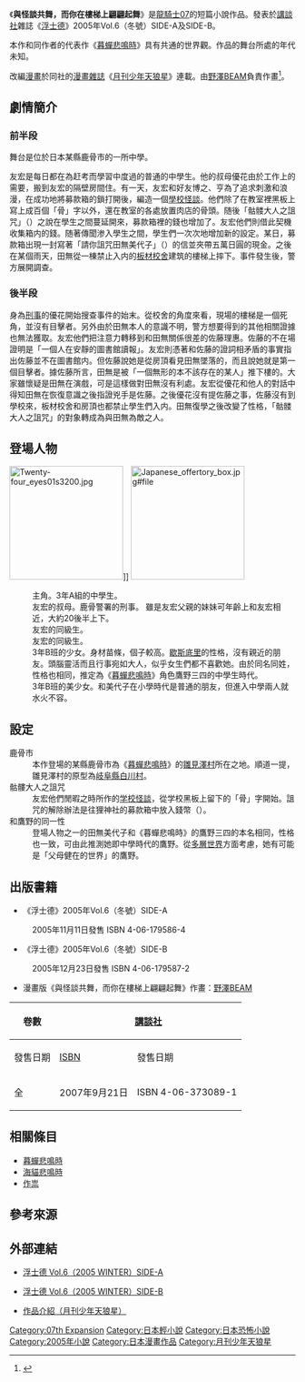 {{noteTA
|T=zh:與怪談共舞，而你在樓梯上翩翩起舞;zh-tw:與怪談共舞，而你在樓梯上翩翩起舞;zh-hk:與怪談共舞，然後妳在樓梯上翩翩起舞;
|1=zh:與怪談共舞，而你在樓梯上翩翩起舞;zh-tw:與怪談共舞，而你在樓梯上翩翩起舞;zh-hk:與怪談共舞，然後妳在樓梯上翩翩起舞;
|2=zh-hans:寒蝉鸣泣之时; zh-tw:暮蟬悲鳴時; zh-hk:寒蟬鳴泣之時
|3=zh-hans:海猫鸣泣之时; zh-tw:海貓悲鳴時; zh-hk:海貓鳴泣之時
}}
{{Infobox animanga/Headerofja
|標題= 與怪談共舞，而你在樓梯上翩翩起舞
|圖像= Kaidan_to_Odorou_Manga.jpg
|尺寸= 200px
|說明= 
|日文名稱= 怪談と踊ろう、そしてあなたは階段で踊る
|英文名稱=     
|假名= かいだんとおどろう、そしてあなたはかいだんでおどる
|羅馬字= Kaidan to Odorō Soshite Anata wa Kaidan de Odoru 
|類型= [[推理|推理]]、[[恐怖|恐怖]]、[[懸疑|懸疑]]
}}
{{Infobox animanga/name
|original= 
|official= 
|formal= {{flagicon|Taiwan}}<br/>-{與怪談共舞，而你在樓梯上翩翩起舞}-<br/>{{flagicon|Hong Kong}}<br/>-{與怪談共舞，然後妳在樓梯上翩翩起舞}-
|common= 
}}
{{Infobox animanga/Novel
|輕小說=是
|標題= 
|作者= [[龍騎士07|龍騎士07]]
|插圖= [[ともひ|ともひ]]
|出版社= {{flagicon|Japan}} [[講談社|講談社]]<br/>{{flagicon|Hong Kong}} [[天下出版社|天下出版社]]
|連載雜誌= [[浮文誌|浮士德]] Vol.6 SIDE-A・SIDE-B
|label= 
|發售日= 
|開始= 2005年11月11日
|結束= 2005年12月23日
|冊數=
|話數= 全2話
|其他=
}}
{{Infobox animanga/Manga
|標題= 
|作者= 龍騎士07
|作畫= [[野澤BEAM|野澤BEAM]]
|出版社= {{flagicon|Japan}} [[講談社|講談社]]<br/>{{flagicon|Taiwan}} [[尖端出版社|尖端出版社]]
|連載雜誌= [[月刊少年天狼星|月刊少年天狼星]]
|label= 
|發售日= 9月21日
|開始= 2007年3月號
|結束= 2007年10月號
|冊數= 全1卷
|話數= 全8話
|其他= 
}}
{{Infobox animanga/Footerofja}}

《'''與怪談共舞，而你在樓梯上翩翩起舞'''》是[[龍騎士07|龍騎士07]]的短篇小說作品。發表於[[講談社|講談社]]雜誌《[[浮文誌|浮士德]]》2005年Vol.6（冬號）SIDE-A及SIDE-B。

本作和同作者的代表作《[[暮蟬悲鳴時|暮蟬悲鳴時]]》具有共通的世界觀。作品的舞台所處的年代未知。

改編[[漫畫|漫畫]]於同社的[[漫畫雜誌|漫畫雜誌]]《[[月刊少年天狼星|月刊少年天狼星]]》連載。由[[野澤BEAM|野澤BEAM]]負責作畫<ref>{{cite web |url= http://www.amazon.co.jp/dp/4063730891/|title=怪談と踊ろう、そしてあなたは階段で踊る|accessdate=2010-03-25 |work= |publisher= amazon.co.jp |date= }}</ref>。

==劇情簡介==
===前半段===
舞台是位於日本某縣鹿骨市的一所中學。

友宏是每日都在為赶考而學習中度過的普通的中學生。他的叔母優花由於工作上的需要，搬到友宏的隔壁房間住。有一天，友宏和好友博之、亨為了追求刺激和浪漫，在成功地將募款箱的鎖打開後，編造一個[[學校怪談|學校怪談]]。他們除了在教室裡黑板上寫上成百個「骨」字以外，還在教室的各處放置肉店的骨頭。随後「骷髅大人之詛咒」（{{lang|ja|お骨サマの呪い}}）之說在學生之間蔓延開來，募款箱裡的錢也增加了。友宏他們則借此契機收集箱内的錢。随著傳聞渗入學生之間，學生們一次次地增加新的設定。某日，募款箱出現一封寫著「請你詛咒田無美代子」（{{lang|ja|田無美代子を呪ってください}}）的信並夾帶五萬日圓的現金。之後在某個雨天，田無從一棟禁止入内的[[装配式建筑|板材校舍]]建筑的樓梯上摔下。事件發生後，警方展開調查。

===後半段===
身為[[日本警察|刑事]]的優花開始搜查事件的始末。從校舍的角度來看，現場的樓梯是一個死角，並沒有目擊者。另外由於田無本人的意識不明，警方想要得到的其他相關證據也無法獲取。友宏他們把注意力轉移到和田無關係很差的佐藤理惠。佐藤的不在場證明是「一個人在安靜的圖書館讀報」。友宏則憑著和佐藤的證詞相矛盾的事實指出佐藤並不在圖書館内。但佐藤說她是從房頂看見田無墜落的，而且說她就是第一個目擊者。據佐藤所言，田無是被「一個無形的本不該存在的某人」推下樓的。大家雖懷疑是田無在演戲，可是這樣做對田無沒有利處。友宏從優花和他人的對話中得知田無在恢復意識之後指證兇手是佐藤。之後優花沒有提佐藤之事，佐藤沒有到學校來，板材校舍和房頂也都禁止學生們入内。田無復學之後改變了性格，「骷髅大人之詛咒」的對象轉成為與田無為敵之人。

==登場人物==
[[File:Twenty-four_eyes01s3200.jpg|200px]]]]
[[File:Japanese_offertory_box.jpg#file|200px]]
;{{nihongo|宮島 友宏|宮島 友宏（みやじま ともひろ）||}}
:主角。3年A組的中學生。
;{{nihongo|宮島 優花|宮島 優花（みやじま ゆか）||}}
:友宏的叔母。鹿骨警署的刑事。 雖是友宏父親的妹妹可年齡上和友宏相近，大約20後半上下。
;{{nihongo|博之|博之（ひろゆき）||}}
:友宏的同級生。
;{{nihongo|亨|亨（とおる）||}}
:友宏的同級生。 
;{{nihongo|田無 美代子|田無 美代子（たなし みよこ）||}}
:3年B班的少女。身材苗條，個子較高。[[歇斯底里|歇斯底里]]的性格，沒有親近的朋友。頭腦靈活而且行事宛如大人，似乎女生們都不喜歡她。由於同名同姓，性格也相同，推定為《[[暮蟬悲鳴時|暮蟬悲鳴時]]》角色鷹野三四的中學生時代。
;{{nihongo|佐藤 理惠|佐藤 理恵（さとう りえ）||}}
:3年B班的美少女。和美代子在小學時代是普通的朋友，但進入中學兩人就水火不容。

==設定==
;鹿骨市
:本作登場的某縣鹿骨市為《[[暮蟬悲鳴時|暮蟬悲鳴時]]》的[[雛見澤村|雛見澤村]]所在之地。順道一提，雛見澤村的原型為[[岐阜縣|岐阜縣]][[白川村|白川村]]。
;骷髏大人之詛咒
:友宏他們閒暇之時所作的[[学校怪談|学校怪談]]，從学校黑板上留下的「骨」字開始。詛咒的解除辦法是往狸神社的募款箱中放入錢幣（{{lang|ja|お賽銭}}）。
;和鷹野的同一性
:登場人物之一的田無美代子和《暮蟬悲鳴時》的鷹野三四的本名相同，性格也一致，可由此推測她即中學時代的鷹野。從[[平行宇宙|多層世界]]方面考慮，她有可能是「父母健在的世界」的鷹野。

==出版書籍==
{{文學}}
*《浮士德》2005年Vol.6（冬號）SIDE-A
:2005年11月11日發售 ISBN 4-06-179586-4
*《浮士德》2005年Vol.6（冬號）SIDE-B
:2005年12月23日發售 ISBN  4-06-179587-2
*漫畫版《與怪談共舞，而你在樓梯上翩翩起舞》作畫：[[野澤BEAM|野澤BEAM]]
{| class="wikitable" style="font-size:small"
|-
! rowspan="2"| 卷數 
! colspan="2"| {{flagicon|JPN}} [[講談社|講談社]]
! colspan="2"| {{flagicon|TWN}} [[尖端出版社|尖端出版社]]
|-
!發售日期!![[ISBN|ISBN]]!!發售日期!![[EAN|EAN]]
|-
!全
| 2007年9月21日||ISBN 4-06-373089-1
| 2008年6月13日||EAN 471-7702-21923-9
|}

==相關條目==
*[[暮蟬悲鳴時|暮蟬悲鳴時]]
*[[海貓悲鳴時|海貓悲鳴時]]
*[[作祟|作祟]]

==參考來源==
{{reflist}}

==外部連結==
*{{ja}}[https://web.archive.org/web/20091220214031/http://shop.kodansha.jp/bc/magazines/faust6a/ 浮士德 Vol.6（2005 WINTER）SIDE-A]
*{{ja}}[https://web.archive.org/web/20100701135631/http://shop.kodansha.jp/bc/magazines/faust6b/ 浮士德 Vol.6（2005 WINTER）SIDE-B]
*{{ja}}[https://web.archive.org/web/20090120054158/http://sirius.kodansha.co.jp/contents36.html 作品介紹（月刊少年天狼星）]

{{暮蟬悲鳴時}}
{{DEFAULTSORT:Kaidan to Odorou Soshite Anata wa Kaidan de Odoru}}
[[Category:07th_Expansion|Category:07th Expansion]]
[[Category:日本輕小說|Category:日本輕小說]]
[[Category:日本恐怖小說|Category:日本恐怖小說]]
[[Category:2005年小說|Category:2005年小說]]
[[Category:日本漫畫作品|Category:日本漫畫作品]]
[[Category:月刊少年天狼星|Category:月刊少年天狼星]]
